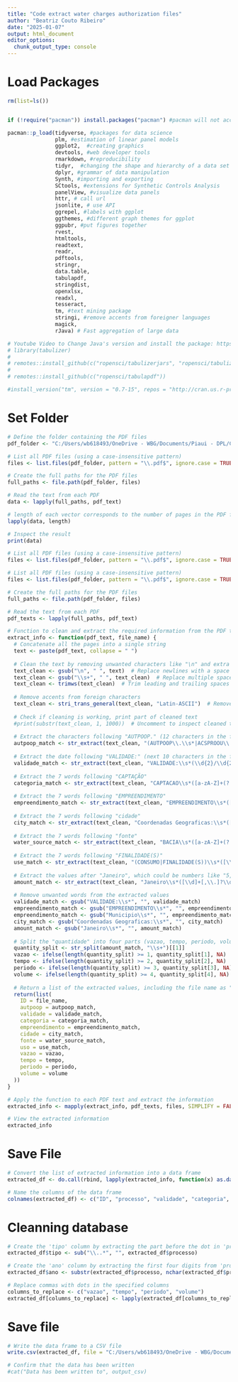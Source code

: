```yaml
---
title: "Code extract water charges authorization files"
author: "Beatriz Couto Ribeiro"
date: "2025-01-07"
output: html_document
editor_options: 
  chunk_output_type: console
---
```



# Load Packages
```r

rm(list=ls())


if (!require("pacman")) install.packages("pacman") #pacman will not accept a character vector so the same packages are repeated

pacman::p_load(tidyverse, #packages for data science
               plm, #estimation of linear panel models
               ggplot2,  #creating graphics
               devtools, #web developer tools 
               rmarkdown, #reproducibility
               tidyr,  #changing the shape and hierarchy of a data set
               dplyr, #grammar of data manipulation
               Synth, #importing and exporting
               SCtools, #extensions for Synthetic Controls Analysis
               panelView, #visualize data panels
               httr, # call url
               jsonlite, # use API
               ggrepel, #labels with ggplot
               ggthemes, #different graph themes for ggplot
               ggpubr, #put figures together
               rvest,
               htmltools,
               readtext,
               readr,
               pdftools,
               stringr,
               data.table, 
               tabulapdf,
               stringdist,
               openxlsx,
               readxl,
               tesseract,
               tm, #text mining package
               stringi, #remove accents from foreigner languages
               magick,
               rJava) # Fast aggregation of large data

# Youtube Video to Change Java's version and install the package: https://www.youtube.com/watch?v=nlsWjezvsg8&t=428s
# library(tabulizer)
# 
# remotes::install_github(c("ropensci/tabulizerjars", "ropensci/tabulizer"), INSTALL_opts = "--no-multiarch")
# 
# remotes::install_github(c("ropensci/tabulapdf"))

#install_version("tm", version = "0.7-15", repos = "http://cran.us.r-project.org")


```


# Set Folder 
```r

# Define the folder containing the PDF files
pdf_folder <- "C:/Users/wb618493/OneDrive - WBG/Documents/Piaui - DPL/Cobranca de Agua/water_charges_pi_data_04-01-2025"

```


```r

# List all PDF files (using a case-insensitive pattern)
files <- list.files(pdf_folder, pattern = "\\.pdf$", ignore.case = TRUE)

# Create the full paths for the PDF files
full_paths <- file.path(pdf_folder, files)

# Read the text from each PDF
data <- lapply(full_paths, pdf_text)

# length of each vector corresponds to the number of pages in the PDF file
lapply(data, length) 

# Inspect the result
print(data)

```


```r

# List all PDF files (using a case-insensitive pattern)
files <- list.files(pdf_folder, pattern = "\\.pdf$", ignore.case = TRUE)

# List all PDF files (using a case-insensitive pattern)
files <- list.files(pdf_folder, pattern = "\\.pdf$", ignore.case = TRUE)

# Create the full paths for the PDF files
full_paths <- file.path(pdf_folder, files)

# Read the text from each PDF
pdf_texts <- lapply(full_paths, pdf_text)

# Function to clean and extract the required information from the PDF text
extract_info <- function(pdf_text, file_name) {
  # Concatenate all the pages into a single string
  text <- paste(pdf_text, collapse = " ")
  
  # Clean the text by removing unwanted characters like "\n" and extra spaces
  text_clean <- gsub("\n", " ", text)  # Replace newlines with a space
  text_clean <- gsub("\\s+", " ", text_clean)  # Replace multiple spaces with a single space
  text_clean <- trimws(text_clean)  # Trim leading and trailing spaces
  
  # Remove accents from foreign characters
  text_clean <- stri_trans_general(text_clean, "Latin-ASCII")  # Remove accents using stringi
  
  # Check if cleaning is working, print part of cleaned text
  #print(substr(text_clean, 1, 1000))  # Uncomment to inspect cleaned text (first 200 characters)
  
  # Extract the characters following "AUTPOOP." (12 characters in the format XXXXX-XX/YYYY)
  autpoop_match <- str_extract(text_clean, "(AUTPOOP\\.\\s*|ACSPROOU\\.\\s*|AUTPOOU\\.\\s*|PI-CPA\\.\\s*|PI-RAODU\\.\\s*|PI-ODRH\\.\\s*|PI-AODU\\.\\s*|PI-AODU\\.\\s*|PI-OP\\.\\s*|PI-RODRH\\.\\s*|PI-ROP\\.\\s*)(\\d{5}-\\d{1}/\\d{4})")
  
  # Extract the date following "VALIDADE:" (next 10 characters in the format DD/MM/YYYY)
  validade_match <- str_extract(text_clean, "VALIDADE:\\s*(\\d{2}/\\d{2}/\\d{4})")
  
  # Extract the 7 words following "CAPTAÇÃO"
  categoria_match <- str_extract(text_clean, "CAPTACAO\\s*([a-zA-Z]+(?:\\s+[a-zA-Z]+){0,6})")
  
  # Extract the 7 words following "EMPREENDIMENTO"
  empreendimento_match <- str_extract(text_clean, "EMPREENDIMENTO\\s*([a-zA-Z]+(?:\\s+[a-zA-Z]+){0,5})")
  
  # Extract the 7 words following "cidade"
  city_match <- str_extract(text_clean, "Coordenadas Geograficas:\\s*([a-zA-Z]+(?:\\s+[a-zA-Z]+){0,3})")
  
  # Extract the 7 words following "fonte"
  water_source_match <- str_extract(text_clean, "BACIA\\s*([a-zA-Z]+(?:\\s+[a-zA-Z]+){0,1})")
  
  # Extract the 7 words following "FINALIDADE(S)"
  use_match <- str_extract(text_clean, "(CONSUMO|FINALIDADE(S))\\s*([\\w]+(?:\\s+[\\w]+){0,6})")
  
  # Extract the values after "Janeiro", which could be numbers like "5,00", "8,0", etc.
  amount_match <- str_extract(text_clean, "Janeiro\\s*([\\d]+[,\\.]?\\d{0,2}(?:\\s+[\\d]+[,\\.]?\\d{0,2})*)")
  
  # Remove unwanted words from the extracted values
  validade_match <- gsub("VALIDADE:\\s*", "", validade_match)
  empreendimento_match <- gsub("EMPREENDIMENTO\\s*", "", empreendimento_match)
  empreendimento_match <- gsub("Municipio\\s*", "", empreendimento_match)
  city_match <- gsub("Coordenadas Geograficas:\\s*", "", city_match)
  amount_match <- gsub("Janeiro\\s*", "", amount_match)
  
  # Split the "quantidade" into four parts (vazao, tempo, periodo, volume)
  quantity_split <- str_split(amount_match, "\\s+")[[1]]
  vazao <- ifelse(length(quantity_split) >= 1, quantity_split[1], NA)
  tempo <- ifelse(length(quantity_split) >= 2, quantity_split[2], NA)
  periodo <- ifelse(length(quantity_split) >= 3, quantity_split[3], NA)
  volume <- ifelse(length(quantity_split) >= 4, quantity_split[4], NA)
  
  # Return a list of the extracted values, including the file name as "ID"
  return(list(
    ID = file_name,
    autpoop = autpoop_match,
    validade = validade_match,
    categoria = categoria_match,
    empreendimento = empreendimento_match,
    cidade = city_match,
    fonte = water_source_match,
    uso = use_match, 
    vazao = vazao,
    tempo = tempo,
    periodo = periodo,
    volume = volume
  ))
}

# Apply the function to each PDF text and extract the information
extracted_info <- mapply(extract_info, pdf_texts, files, SIMPLIFY = FALSE)

# View the extracted information
extracted_info

```


# Save File
```r

# Convert the list of extracted information into a data frame
extracted_df <- do.call(rbind, lapply(extracted_info, function(x) as.data.frame(t(unlist(x)), stringsAsFactors = FALSE)))

# Name the columns of the data frame
colnames(extracted_df) <- c("ID", "processo", "validade", "categoria", "empreendimento", "cidade", "fonte", "uso", "vazao", "tempo", "periodo", "volume")


```


# Cleanning database
```r

# Create the 'tipo' column by extracting the part before the dot in 'processo'
extracted_df$tipo <- sub("\\..*", "", extracted_df$processo)

# Create the 'ano' column by extracting the first four digits from 'processo'
extracted_df$ano <- substr(extracted_df$processo, nchar(extracted_df$processo) - 3, nchar(extracted_df$processo))

# Replace commas with dots in the specified columns
columns_to_replace <- c("vazao", "tempo", "periodo", "volume")
extracted_df[columns_to_replace] <- lapply(extracted_df[columns_to_replace], function(x) gsub(",", ".", x))


```

# Save file
```r

# Write the data frame to a CSV file
write.csv(extracted_df, file = "C:/Users/wb618493/OneDrive - WBG/Documents/Piaui - DPL/Cobranca de Agua/outorgas_pi.csv", row.names = FALSE)

# Confirm that the data has been written
#cat("Data has been written to", output_csv)


```

